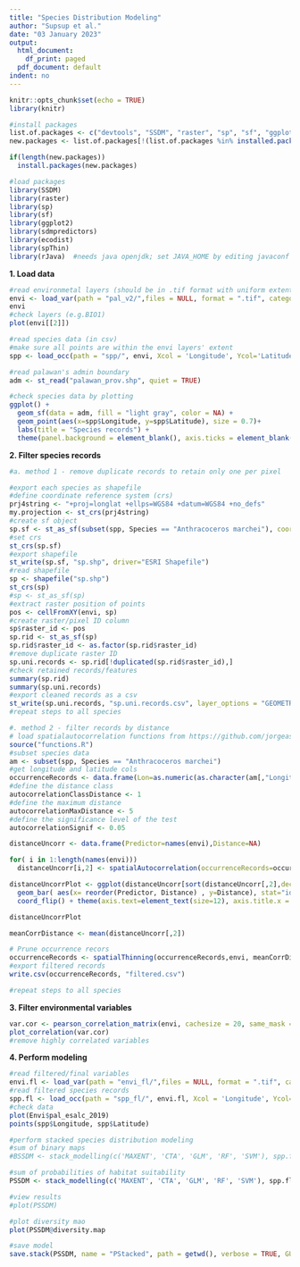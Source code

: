 ```yaml
---
title: "Species Distribution Modeling"
author: "Supsup et al."
date: "03 January 2023"
output:
  html_document:
    df_print: paged
  pdf_document: default
indent: no
---
```

```r
knitr::opts_chunk$set(echo = TRUE)
library(knitr)
```
```r
#install packages
list.of.packages <- c("devtools", "SSDM", "raster", "sp", "sf", "ggplot2", "sdmpredictors", "ecodist", "spThin", "rJava")
new.packages <- list.of.packages[!(list.of.packages %in% installed.packages()[,"Package"])]

if(length(new.packages))
  install.packages(new.packages)

#load packages
library(SSDM)
library(raster)
library(sp)
library(sf)
library(ggplot2)
library(sdmpredictors)
library(ecodist)
library(spThin)
library(rJava)  #needs java openjdk; set JAVA_HOME by editing javaconf via linux "sudo nano /usr/lib/R/etc/javaconf"
```
**1. Load data**
```r
#read environmetal layers (should be in .tif format with uniform extent and resolution)
envi <- load_var(path = "pal_v2/",files = NULL, format = ".tif", categorical = c("pal_esalc_2019_rev"), Norm = FALSE, tmp = FALSE)
envi
#check layers (e.g.BIO1)
plot(envi[[2]])

#read species data (in csv)
#make sure all points are within the envi layers' extent
spp <- load_occ(path = "spp/", envi, Xcol = 'Longitude', Ycol='Latitude', Spcol = 'Species', sep=",", GeoRes = FALSE, header = TRUE)

#read palawan's admin boundary
adm <- st_read("palawan_prov.shp", quiet = TRUE)

#check species data by plotting
ggplot() +
  geom_sf(data = adm, fill = "light gray", color = NA) +
  geom_point(aes(x=spp$Longitude, y=spp$Latitude), size = 0.7)+
  labs(title = "Species records") +
  theme(panel.background = element_blank(), axis.ticks = element_blank(), axis.text = element_blank(),legend.key = element_rect(fill = "transparent"))
```

**2. Filter species records**
```r
#a. method 1 - remove duplicate records to retain only one per pixel

#export each species as shapefile
#define coordinate reference system (crs)
prj4string <- "+proj=longlat +ellps=WGS84 +datum=WGS84 +no_defs"
my.projection <- st_crs(prj4string)
#create sf object
sp.sf <- st_as_sf(subset(spp, Species == "Anthracoceros marchei"), coords = c("Longitude", "Latitude"), crs = my.projection)
#set crs
st_crs(sp.sf)
#export shapefile
st_write(sp.sf, "sp.shp", driver="ESRI Shapefile")
#read shapefile
sp <- shapefile("sp.shp")
st_crs(sp)
#sp <- st_as_sf(sp)
#extract raster position of points
pos <- cellFromXY(envi, sp)
#create raster/pixel ID column
sp$raster_id <- pos
sp.rid <- st_as_sf(sp)
sp.rid$raster_id <- as.factor(sp.rid$raster_id)
#remove duplicate raster ID
sp.uni.records <- sp.rid[!duplicated(sp.rid$raster_id),]
#check retained records/features
summary(sp.rid)
summary(sp.uni.records)
#export cleaned records as a csv
st_write(sp.uni.records, "sp.uni.records.csv", layer_options = "GEOMETRY=AS_XY")
#repeat steps to all species
```
```r
#. method 2 - filter records by distance
# load spatialautocorrelation functions from https://github.com/jorgeassis/spatialAutocorrelation
source("functions.R")
#subset species data
am <- subset(spp, Species == "Anthracoceros marchei")
#get longitude and latitude cols
occurrenceRecords <- data.frame(Lon=as.numeric(as.character(am[,"Longitude"])), Lat=as.numeric(as.character(am[,"Latitude"])))
#define the distance class
autocorrelationClassDistance <- 1
#define the maximum distance
autocorrelationMaxDistance <- 5
#define the significance level of the test
autocorrelationSignif <- 0.05

distanceUncorr <- data.frame(Predictor=names(envi),Distance=NA)

for( i in 1:length(names(envi)))
  distanceUncorr[i,2] <- spatialAutocorrelation(occurrenceRecords=occurrenceRecords,subset(envi,i), autocorrelationClassDistance,autocorrelationMaxDistance,autocorrelationSignif)
```
```r
distanceUncorrPlot <- ggplot(distanceUncorr[sort(distanceUncorr[,2],decreasing = TRUE,index.return=TRUE)$ix,]) +
  geom_bar( aes(x= reorder(Predictor, Distance) , y=Distance), stat="identity", fill="black", alpha=0.5) +
  coord_flip() + theme(axis.text=element_text(size=12), axis.title.x = element_text(margin = margin(t = 10, r = 0, b = 0, l = 0) , size=12), axis.title.y = element_text(margin = margin(t = 0, r = 10, b = 0, l = 0) , size=12), panel.border = element_blank(), panel.background = element_rect(fill = "#EFEFEF", colour = "#EFEFEF",size = 0, linetype = "solid"), panel.grid.major = element_line(size = 0, linetype = 'solid',colour = "#EFEFEF"),  panel.grid.minor = element_line(size = 0, linetype = 'solid',colour = "#EFEFEF")) + labs(x = "Predictor") +  labs(y = "Spatial correlation (km)") + geom_hline(aes(yintercept=round(mean(distanceUncorr[,2]),digits=2)),color="Black", linetype="dashed", size=0.3) + annotate("text", y = round(mean(distanceUncorr[,2]),digits=2) + 2 , x = 1 , label = paste0( round(mean(distanceUncorr[,2]),digits=2)," Km") , hjust = 0)

distanceUncorrPlot

meanCorrDistance <- mean(distanceUncorr[,2])

# Prune occurrence recors 
occurrenceRecords <- spatialThinning(occurrenceRecords,envi, meanCorrDistance )
#export filtered records
write.csv(occurrenceRecords, "filtered.csv")

#repeat steps to all species
```

**3. Filter environmental variables**
```r
var.cor <- pearson_correlation_matrix(envi, cachesize = 20, same_mask = FALSE)
plot_correlation(var.cor)
#remove highly correlated variables
```

**4. Perform modeling**
```r
#read filtered/final variables
envi.fl <- load_var(path = "envi_fl/",files = NULL, format = ".tif", categorical = c("pal_esalc_2019_rev"), Norm = FALSE, tmp = FALSE)
#read filtered species records
spp.fl <- load_occ(path = "spp_fl/", envi.fl, Xcol = 'Longitude', Ycol='Latitude', Spcol = 'Species', sep=",", GeoRes = FALSE, header = TRUE)
#check data
plot(Envi$pal_esalc_2019)
points(spp$Longitude, spp$Latitude)

#perform stacked species distribution modeling
#sum of binary maps
#BSSDM <- stack_modelling(c('MAXENT', 'CTA', 'GLM', 'RF', 'SVM'), spp.fl, envi.fl, Xcol = 'Longitude', Ycol = 'Latitude', verbose = TRUE, metric = "SES", ensemble.metric = "AUC", rep = 1, Spcol = "Species", method = 'bSSDM', save = TRUE, path = getwd(), tmp = TRUE)

#sum of probabilities of habitat suitability
PSSDM <- stack_modelling(c('MAXENT', 'CTA', 'GLM', 'RF', 'SVM'), spp.fl, envi.fl, Xcol = 'Longitude', Ycol = 'Latitude', verbose = TRUE, ensemble.thres = 0, rep = 1, Spcol = "Species", method = 'pSSDM', save = TRUE, path = getwd(), tmp = TRUE)

#view results
#plot(PSSDM)

#plot diversity mao
plot(PSSDM@diversity.map

#save model
save.stack(PSSDM, name = "PStacked", path = getwd(), verbose = TRUE, GUI = FALSE)
```
